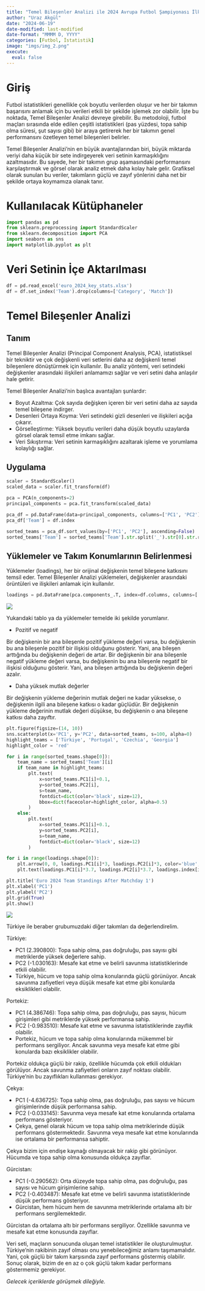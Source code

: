 ```yaml
---
title: "Temel Bileşenler Analizi ile 2024 Avrupa Futbol Şampiyonası İlk Grup Maçları Sonrası Takım Konumlarının Belirlenmesi"
author: "Uraz Akgül"
date: "2024-06-19"
date-modified: last-modified
date-format: "MMMM D, YYYY"
categories: [Futbol, İstatistik]
image: "imgs/img_2.png"
execute:
  eval: false
---
```


# Giriş

Futbol istatistikleri genellikle çok boyutlu verilerden oluşur ve her bir takımın başarısını anlamak için bu verileri etkili bir şekilde işlemek zor olabilir. İşte bu noktada, Temel Bileşenler Analizi devreye girebilir. Bu metodoloji, futbol maçları sırasında elde edilen çeşitli istatistikleri (pas yüzdesi, topa sahip olma süresi, şut sayısı gibi) bir araya getirerek her bir takımın genel performansını özetleyen temel bileşenleri belirler.

Temel Bileşenler Analizi'nin en büyük avantajlarından biri, büyük miktarda veriyi daha küçük bir sete indirgeyerek veri setinin karmaşıklığını azaltmasıdır. Bu sayede, her bir takımın grup aşamasındaki performansını karşılaştırmak ve görsel olarak analiz etmek daha kolay hale gelir. Grafiksel olarak sunulan bu veriler, takımların güçlü ve zayıf yönlerini daha net bir şekilde ortaya koymamıza olanak tanır.

# Kullanılacak Kütüphaneler

```python

import pandas as pd
from sklearn.preprocessing import StandardScaler
from sklearn.decomposition import PCA
import seaborn as sns
import matplotlib.pyplot as plt

```

# Veri Setinin İçe Aktarılması

```python

df = pd.read_excel('euro_2024_key_stats.xlsx')
df = df.set_index('Team').drop(columns=['Category', 'Match'])

```

# Temel Bileşenler Analizi

## Tanım

Temel Bileşenler Analizi (Principal Component Analysis, PCA), istatistiksel bir tekniktir ve çok değişkenli veri setlerini daha az değişkenli temel bileşenlere dönüştürmek için kullanılır. Bu analiz yöntemi, veri setindeki değişkenler arasındaki ilişkileri anlamamızı sağlar ve veri setini daha anlaşılır hale getirir.

Temel Bileşenler Analizi'nin başlıca avantajları şunlardır:

* Boyut Azaltma: Çok sayıda değişken içeren bir veri setini daha az sayıda temel bileşene indirger.
* Desenleri Ortaya Koyma: Veri setindeki gizli desenleri ve ilişkileri açığa çıkarır.
* Görselleştirme: Yüksek boyutlu verileri daha düşük boyutlu uzaylarda görsel olarak temsil etme imkanı sağlar.
* Veri Sıkıştırma: Veri setinin karmaşıklığını azaltarak işleme ve yorumlama kolaylığı sağlar.

## Uygulama

```python

scaler = StandardScaler()
scaled_data = scaler.fit_transform(df)

pca = PCA(n_components=2)
principal_components = pca.fit_transform(scaled_data)

pca_df = pd.DataFrame(data=principal_components, columns=['PC1', 'PC2'])
pca_df['Team'] = df.index

sorted_teams = pca_df.sort_values(by=['PC1', 'PC2'], ascending=False)
sorted_teams['Team'] = sorted_teams['Team'].str.split('_').str[0].str.rstrip()

```

## Yüklemeler ve Takım Konumlarının Belirlenmesi

Yüklemeler (loadings), her bir orijinal değişkenin temel bileşene katkısını temsil eder. Temel Bileşenler Analizi yüklemeleri, değişkenler arasındaki örüntüleri ve ilişkileri anlamak için kullanılır.

```python

loadings = pd.DataFrame(pca.components_.T, index=df.columns, columns=['PC1', 'PC2']) * np.sqrt(pca.explained_variance_)

```

![](imgs/img_1.PNG)

Yukarıdaki tablo ya da yüklemeler temelde iki şekilde yorumlanır.

* Pozitif ve negatif

Bir değişkenin bir ana bileşenle pozitif yükleme değeri varsa, bu değişkenin bu ana bileşenle pozitif bir ilişkisi olduğunu gösterir. Yani, ana bileşen arttığında bu değişkenin değeri de artar. Bir değişkenin bir ana bileşenle negatif yükleme değeri varsa, bu değişkenin bu ana bileşenle negatif bir ilişkisi olduğunu gösterir. Yani, ana bileşen arttığında bu değişkenin değeri azalır.

* Daha yüksek mutlak değerler

Bir değişkenin yükleme değerinin mutlak değeri ne kadar yüksekse, o değişkenin ilgili ana bileşene katkısı o kadar güçlüdür. Bir değişkenin yükleme değerinin mutlak değeri düşükse, bu değişkenin o ana bileşene katkısı daha zayıftır.

```python

plt.figure(figsize=(14, 10))
sns.scatterplot(x='PC1', y='PC2', data=sorted_teams, s=100, alpha=0)
highlight_teams = ['Türkiye', 'Portugal', 'Czechia', 'Georgia']
highlight_color = 'red'

for i in range(sorted_teams.shape[0]):
    team_name = sorted_teams['Team'][i]
    if team_name in highlight_teams:
        plt.text(
            x=sorted_teams.PC1[i]+0.1,
            y=sorted_teams.PC2[i],
            s=team_name,
            fontdict=dict(color='black', size=12),
            bbox=dict(facecolor=highlight_color, alpha=0.5)
        )
    else:
        plt.text(
            x=sorted_teams.PC1[i]+0.1,
            y=sorted_teams.PC2[i],
            s=team_name,
            fontdict=dict(color='black', size=12)
        )

for i in range(loadings.shape[0]):
    plt.arrow(0, 0, loadings.PC1[i]*3, loadings.PC2[i]*3, color='blue', alpha=0.5)
    plt.text(loadings.PC1[i]*3.7, loadings.PC2[i]*3.7, loadings.index[i], color='blue', ha='center', va='center')

plt.title('Euro 2024 Team Standings After Matchday 1')
plt.xlabel('PC1')
plt.ylabel('PC2')
plt.grid(True)
plt.show()

```

![](imgs/img_2.png)

Türkiye ile beraber grubumuzdaki diğer takımları da değerlendirelim.

Türkiye:

* PC1 (2.390800): Topa sahip olma, pas doğruluğu, pas sayısı gibi metriklerde yüksek değerlere sahip.
* PC2 (-1.030163): Mesafe kat etme ve belirli savunma istatistiklerinde etkili olabilir.
* Türkiye, hücum ve topa sahip olma konularında güçlü görünüyor. Ancak savunma zafiyetleri veya düşük mesafe kat etme gibi konularda eksiklikleri olabilir.

Portekiz:

* PC1 (4.386746): Topa sahip olma, pas doğruluğu, pas sayısı, hücum girişimleri gibi metriklerde yüksek performansa sahip.
* PC2 (-0.983510): Mesafe kat etme ve savunma istatistiklerinde zayıflık olabilir.
* Portekiz, hücum ve topa sahip olma konularında mükemmel bir performans sergiliyor. Ancak savunma veya mesafe kat etme gibi konularda bazı eksiklikler olabilir.

Portekiz oldukça güçlü bir rakip, özellikle hücumda çok etkili oldukları görülüyor. Ancak savunma zafiyetleri onların zayıf noktası olabilir. Türkiye'nin bu zayıflıkları kullanması gerekiyor.

Çekya:

* PC1 (-4.636725): Topa sahip olma, pas doğruluğu, pas sayısı ve hücum girişimlerinde düşük performansa sahip.
* PC2 (-0.033145): Savunma veya mesafe kat etme konularında ortalama performans gösteriyor.
* Çekya, genel olarak hücum ve topa sahip olma metriklerinde düşük performans göstermektedir. Savunma veya mesafe kat etme konularında ise ortalama bir performansa sahiptir.

Çekya bizim için endişe kaynağı olmayacak bir rakip gibi görünüyor. Hücumda ve topa sahip olma konusunda oldukça zayıflar.

Gürcistan:

* PC1 (-0.290562): Orta düzeyde topa sahip olma, pas doğruluğu, pas sayısı ve hücum girişimlerine sahip.
* PC2 (-0.403487): Mesafe kat etme ve belirli savunma istatistiklerinde düşük performans gösteriyor.
* Gürcistan, hem hücum hem de savunma metriklerinde ortalama altı bir performans sergilemektedir.

Gürcistan da ortalama altı bir performans sergiliyor. Özellikle savunma ve mesafe kat etme konusunda zayıflar.

Veri seti, maçların sonucunda oluşan temel istatistikler ile oluşturulmuştur. Türkiye'nin rakibinin zayıf olması onu yenebileceğimiz anlamı taşımamalıdır. Yani, çok güçlü bir takım karşısında zayıf performans göstermiş olabilir. Sonuç olarak, bizim de en az o çok güçlü takım kadar performans göstermemiz gerekiyor.

*Gelecek içeriklerde görüşmek dileğiyle.*